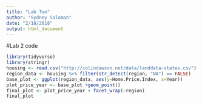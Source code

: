 ```yaml
---
title: "Lab Two"
author: "Sydney Solomon"
date: "2/18/2018"
output: html_document
---
```

#Lab 2 code 
```r
library(tidyverse)
library(stringr) 
housing <- read.csv("http://colindawson.net/data/landdata-states.csv")
region_data <- housing %>% filter(str_detect(region, "NA") == FALSE)
base_plot <- ggplot(region_data, aes(y=Home.Price.Index, x=Year))
plot_price_year <- base_plot +geom_point()
final_plot <- plot_price_year + facet_wrap(~region)
final_plot
```


